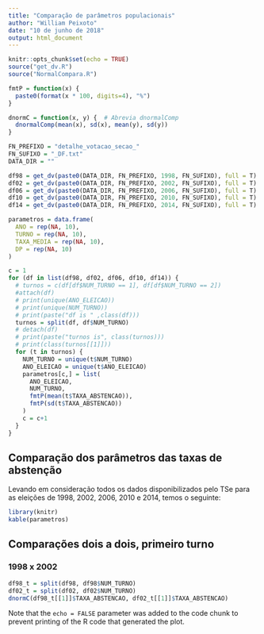 ```yaml
---
title: "Comparação de parâmetros populacionais"
author: "William Peixoto"
date: "10 de junho de 2018"
output: html_document
---
```


```r
knitr::opts_chunk$set(echo = TRUE)
source("get_dv.R")
source("NormalCompara.R")

fmtP = function(x) {
  paste0(format(x * 100, digits=4), "%")
}

dnormC = function(x, y) {  # Abrevia dnormalComp
  dnormalComp(mean(x), sd(x), mean(y), sd(y))
}

FN_PREFIXO = "detalhe_votacao_secao_"
FN_SUFIXO = "_DF.txt"
DATA_DIR = ""

df98 = get_dv(paste0(DATA_DIR, FN_PREFIXO, 1998, FN_SUFIXO), full = T)
df02 = get_dv(paste0(DATA_DIR, FN_PREFIXO, 2002, FN_SUFIXO), full = T)
df06 = get_dv(paste0(DATA_DIR, FN_PREFIXO, 2006, FN_SUFIXO), full = T)
df10 = get_dv(paste0(DATA_DIR, FN_PREFIXO, 2010, FN_SUFIXO), full = T)
df14 = get_dv(paste0(DATA_DIR, FN_PREFIXO, 2014, FN_SUFIXO), full = T)

parametros = data.frame(
  ANO = rep(NA, 10),
  TURNO = rep(NA, 10),
  TAXA_MEDIA = rep(NA, 10),
  DP = rep(NA, 10)
)
```

```r
c = 1
for (df in list(df98, df02, df06, df10, df14)) {
  # turnos = c(df[df$NUM_TURNO == 1], df[df$NUM_TURNO == 2])
  #attach(df)
  # print(unique(ANO_ELEICAO))
  # print(unique(NUM_TURNO))
  # print(paste("df is " ,class(df)))
  turnos = split(df, df$NUM_TURNO)
  # detach(df)
  # print(paste("turnos is", class(turnos)))
  # print(class(turnos[[1]]))
  for (t in turnos) {
    NUM_TURNO = unique(t$NUM_TURNO)
    ANO_ELEICAO = unique(t$ANO_ELEICAO)
    parametros[c,] = list(
      ANO_ELEICAO,
      NUM_TURNO,
      fmtP(mean(t$TAXA_ABSTENCAO)),
      fmtP(sd(t$TAXA_ABSTENCAO))
    )
    c = c+1
  }
}

```

## Comparação dos parâmetros das taxas de abstenção

Levando em consideração todos os dados disponibilizados pelo TSe para as eleições de 1998, 2002, 2006, 2010 e 2014, temos o seguinte:

```r
library(knitr)
kable(parametros)
```

## Comparações dois a dois, primeiro turno

### 1998 x 2002

```r
df98_t = split(df98, df98$NUM_TURNO)
df02_t = split(df02, df02$NUM_TURNO)
dnormC(df98_t[[1]]$TAXA_ABSTENCAO, df02_t[[1]]$TAXA_ABSTENCAO)

```

Note that the `echo = FALSE` parameter was added to the code chunk to prevent printing of the R code that generated the plot.

